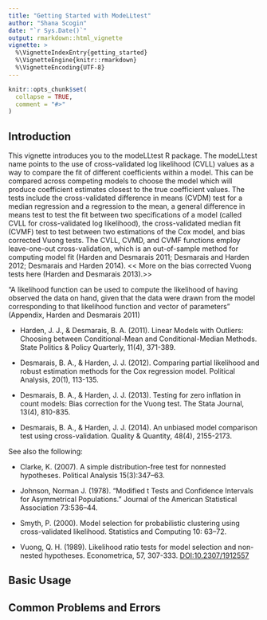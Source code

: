 ```yaml
---
title: "Getting Started with ModeLLtest"
author: "Shana Scogin"
date: "`r Sys.Date()`"
output: rmarkdown::html_vignette
vignette: >
  %\VignetteIndexEntry{getting_started}
  %\VignetteEngine{knitr::rmarkdown}
  %\VignetteEncoding{UTF-8}
---
```


```r
knitr::opts_chunk$set(
  collapse = TRUE,
  comment = "#>"
)
```

## Introduction
This vignette introduces you to the modeLLtest R package. The modeLLtest name points to the use of cross-validated log likelihood (CVLL) values as a way to compare the fit of different coefficients within a model. This can be compared across competing models to choose the model which will produce coefficient estimates closest to the true coefficient values. The tests include the cross-validated difference in means (CVDM) test for a median regression and a regression to the mean, a general difference in means test to test the fit between two specifications of a model (called CVLL for cross-validated log likelihood), the cross-validated median fit (CVMF) test to test between two estimations of the Cox model, and bias corrected Vuong tests. The CVLL, CVMD, and CVMF functions employ leave-one-out cross-validation, which is an out-of-sample method for computing model fit (Harden and Desmarais 2011; Desmarais and Harden 2012; Desmarais and Harden 2014). << More on the bias corrected Vuong tests here (Harden and Desmarais 2013).>>

"A likelihood function can be used to compute the likelihood of having observed the
data on hand, given that the data were drawn from the model corresponding to that likelihood function and vector of parameters" (Appendix, Harden and Desmarais 2011)

* Harden, J. J., & Desmarais, B. A. (2011). Linear Models with Outliers: Choosing between Conditional-Mean and Conditional-Median Methods. State Politics & Policy Quarterly, 11(4), 371-389.

* Desmarais, B. A., & Harden, J. J. (2012). Comparing partial likelihood and robust estimation methods for the Cox regression model. Political Analysis, 20(1), 113-135.

* Desmarais, B. A., & Harden, J. J. (2013). Testing for zero inflation in count models: Bias correction for the Vuong test. The Stata Journal, 13(4), 810-835.

* Desmarais, B. A., & Harden, J. J. (2014). An unbiased model comparison test using cross-validation. Quality & Quantity, 48(4), 2155-2173.

See also the following:

* Clarke, K. (2007). A simple distribution-free test for nonnested hypotheses. Political Analysis 15(3):347–63.

* Johnson, Norman J. (1978). “Modified t Tests and Confidence Intervals for Asymmetrical Populations.” Journal of the American Statistical Association 73:536–44.

* Smyth, P. (2000). Model selection for probabilistic clustering using cross-validated likelihood. Statistics and Computing 10: 63–72.

* Vuong, Q. H. (1989). Likelihood ratio tests for model selection and non-nested hypotheses. Econometrica, 57, 307-333. <DOI:10.2307/1912557>

## Basic Usage

## Common Problems and Errors
